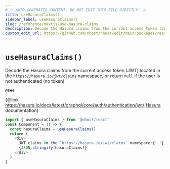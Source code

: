 ```yaml
---
# ⚠️ AUTO-GENERATED CONTENT. DO NOT EDIT THIS FILE DIRECTLY! ⚠️
title: useHasuraClaims()
sidebar_label: useHasuraClaims()
slug: /reference/nextjs/use-hasura-claims
description: Decode the Hasura claims from the current access token (JWT) located in the `https://hasura.io/jwt/claims` namespace, or return `null` if the user is not authenticated (no token)
custom_edit_url: https://github.com/nhost/nhost/edit/main/packages/react/src/hooks/user.ts#L741
---
```


# `useHasuraClaims()`

Decode the Hasura claims from the current access token (JWT) located in the `https://hasura.io/jwt/claims` namespace, or return `null` if the user is not authenticated (no token)

**`@see`**

{@link https://hasura.io/docs/latest/graphql/core/auth/authentication/jwt/|Hasura documentation}

```ts
import { useHasuraClaims } from '@nhost/react'
const Component = () => {
  const hasuraClaims = useHasuraClaims()
  return (
    <div>
      JWT claims in the `https://hasura.io/jwt/claims` namespace:{' '}
      {JSON.stringify(hasuraClaims)}
    </div>
  )
}
```
